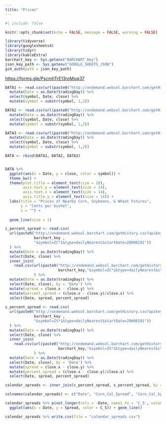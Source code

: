 ```yaml
---
title: "Prices"
---
```


```r
#| include: false

knitr::opts_chunk$set(echo = FALSE, message = FALSE, warning = FALSE)

library(tidyverse)
library(googlesheets4)
library(tidyr)
library(kableExtra)
barchart_key <- Sys.getenv("BARCHART_Key")
json_key_path <- Sys.getenv("GOOGLE_SHEETS_JSON")
gs4_auth(path = json_key_path)
```

<https://forms.gle/PscmhTrE13roMsw37>

```r
DATA1 <- read.csv(url(paste0("http://ondemand.websol.barchart.com/getHistory.csv?apikey=", barchart_key ,"&symbol=ZC*1&type=dailyNearest&startDate=20190101"))) %>%
  mutate(Date = as.Date(tradingDay)) %>% 
  select(symbol, Date, close) %>%
  mutate(symbol = substr(symbol, 1,2)) 

DATA2 <- read.csv(url(paste0("http://ondemand.websol.barchart.com/getHistory.csv?apikey=", barchart_key ,"&symbol=ZS*1&type=dailyNearest&startDate=20190101"))) %>%
  mutate(Date = as.Date(tradingDay)) %>% 
  select(symbol, Date, close) %>%
  mutate(symbol = substr(symbol, 1,2))

DATA3 <- read.csv(url(paste0("http://ondemand.websol.barchart.com/getHistory.csv?apikey=", barchart_key ,"&symbol=ZW*1&type=dailyNearest&startDate=20190101"))) %>%
  mutate(Date = as.Date(tradingDay)) %>% 
  select(symbol, Date, close) %>%
  mutate(symbol = substr(symbol, 1,2))

DATA <- rbind(DATA1, DATA2, DATA3)


DATA %>% 
  ggplot(aes(x = Date, y = close, color = symbol)) + 
  theme_bw() +
  theme(plot.title = element_text(size = 20),
        axis.text.y = element_text(size = 14),
        axis.text.x = element_text(size = 14),
        axis.title.y = element_text(size = 14)) +
  labs(title = "Prices of Nearby Corn, Soybeans, & Wheat Futures",
       y = "Cents per bushel",
       x = "") + 
  
  geom_line(size = 1)
```

```r
c_percent_spread <- read.csv(
  url(paste0("http://ondemand.websol.barchart.com/getHistory.csv?apikey=", 
             barchart_key ,
             "&symbol=ZC*1&type=dailyNearest&startDate=20000101"))
  ) %>%
  mutate(Date = as.Date(tradingDay)) %>% 
  select(Date, close) %>% 
  inner_join(
    read.csv(url(paste0("http://ondemand.websol.barchart.com/getHistory.csv?apikey=", 
                        barchart_key,"&symbol=ZC*2&type=dailyNearest&startDate=20000101"))
             ) %>%
  mutate(Date = as.Date(tradingDay)) %>% 
  select(Date, close), by = 'Date') %>% 
  mutate(spread = close.x - close.y) %>% 
  mutate(percent_spread = (close.x - close.y)/close.x) %>% 
  select(Date, spread, percent_spread)
  
s_percent_spread <- read.csv(
  url(paste0("http://ondemand.websol.barchart.com/getHistory.csv?apikey=", 
             barchart_key ,
             "&symbol=ZS*1&type=dailyNearest&startDate=20000101"))
  ) %>%
  mutate(Date = as.Date(tradingDay)) %>% 
  select(Date, close) %>% 
  inner_join(
    read.csv(url(paste0("http://ondemand.websol.barchart.com/getHistory.csv?apikey=", 
                        barchart_key,"&symbol=ZS*2&type=dailyNearest&startDate=20000101"))
             ) %>%
  mutate(Date = as.Date(tradingDay)) %>% 
  select(Date, close), by = 'Date') %>%
  mutate(spread = close.x - close.y) %>% 
  mutate(percent_spread = (close.x - close.y)/close.x) %>% 
  select(Date, spread, percent_spread)

calendar_spreads <- inner_join(c_percent_spread, s_percent_spread, by = 'Date')

colnames(calendar_spreads) <- c("Date", "Corn_Cal_Spread", "Corn_Cal_Spread_Perc", "Soy_Cal_Spread", "Soy_Cal_Spread_Perc")

calendar_spreads %>% pivot_longer(cols = -Date, names_to = 'C_S', values_to = 'Spread') %>% 
  ggplot(aes(x = Date, y = Spread, color = C_S)) + geom_line()

calendar_spreads %>% write.csv(file = "calendar_spreads.csv")
```

